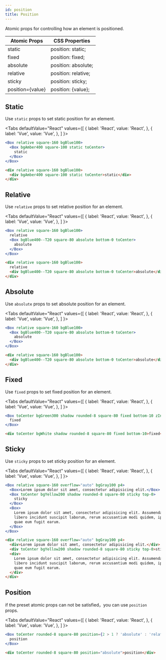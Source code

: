 ```yaml
---
id: position
title: Position
---
```



Atomic props for controlling how an element is positioned.

| Atomic Props     | CSS Properties      |
| ---------------- | ------------------- |
| static           | position: static;   |
| fixed            | position: fixed;    |
| absolute         | position: absolute; |
| relative         | position: relative; |
| sticky           | position: sticky;   |
| position={value} | position: {value};  |

## Static

Use `static` props to set static position for an element.

<Tabs
defaultValue="React"
values={[
{ label: 'React', value: 'React', },
{ label: 'Vue', value: 'Vue', },
]
}>
<TabItem value="React">

```jsx live
<Box relative square-160 bgBlue100>
  <Box bgAmber400 square-100 static toCenter>
    static
  </Box>
</Box>
```

</TabItem>
<TabItem value="Vue">

```html
<div relative square-160 bgBlue100>
  <div bgAmber400 square-100 static toCenter>static</div>
</div>
```

</TabItem>
</Tabs>

## Relative

Use `relative` props to set relative position for an element.

<Tabs
defaultValue="React"
values={[
{ label: 'React', value: 'React', },
{ label: 'Vue', value: 'Vue', },
]
}>
<TabItem value="React">

```jsx live
<Box relative square-160 bgBlue100>
  relative
  <Box bgBlue400--T20 square-80 absolute bottom-0 toCenter>
    absolute
  </Box>
</Box>
```

</TabItem>
<TabItem value="Vue">

```html
<div relative square-160 bgBlue100>
  relative
  <div bgBlue400--T20 square-80 absolute bottom-0 toCenter>absolute</div>
</div>
```

</TabItem>
</Tabs>

## Absolute

Use `absolute` props to set absolute position for an element.

<Tabs
defaultValue="React"
values={[
{ label: 'React', value: 'React', },
{ label: 'Vue', value: 'Vue', },
]
}>
<TabItem value="React">

```jsx live
<Box relative square-160 bgBlue100>
  <Box bgBlue400--T20 square-80 absolute bottom-0 toCenter>
    absolute
  </Box>
</Box>
```

</TabItem>
<TabItem value="Vue">

```html
<div relative square-160 bgBlue100>
  <div bgBlue400--T20 square-80 absolute bottom-0 toCenter>absolute</div>
</div>
```

</TabItem>
</Tabs>

## Fixed

Use `fixed` props to set fixed position for an element.

<Tabs
defaultValue="React"
values={[
{ label: 'React', value: 'React', },
{ label: 'Vue', value: 'Vue', },
]
}>
<TabItem value="React">

```jsx live
<Box toCenter bgGreen300 shadow rounded-8 square-80 fixed bottom-10 zIndex-10000>
  fixed
</Box>
```

</TabItem>
<TabItem value="Vue">

```html
<div toCenter bgWhite shadow rounded-8 square-80 fixed bottom-10>fixed</div>
```

</TabItem>
</Tabs>

## Sticky

Use `sticky` props to set sticky position for an element.

<Tabs
defaultValue="React"
values={[
{ label: 'React', value: 'React', },
{ label: 'Vue', value: 'Vue', },
]
}>
<TabItem value="React">

```jsx live
<Box relative square-160 overflow="auto" bgGray100 p4>
  <Box>Lorem ipsum dolor sit amet, consectetur adipisicing elit.</Box>
  <Box toCenter bgYellow200 shadow rounded-8 square-80 sticky top-0>
    sticky
  </Box>
  <Box>
    Lorem ipsum dolor sit amet, consectetur adipisicing elit. Assumenda, quia temporibus eveniet a
    libero incidunt suscipit laborum, rerum accusantium modi quidem, ipsam illum quis sed voluptatum
    quae eum fugit earum.
  </Box>
</Box>
```

</TabItem>
<TabItem value="Vue">

```html
<div relative square-160 overflow="auto" bgGray100 p4>
  <div>Lorem ipsum dolor sit amet, consectetur adipisicing elit.</div>
  <div toCenter bgYellow200 shadow rounded-8 square-80 sticky top-0>sticky</div>
  <div>
    Lorem ipsum dolor sit amet, consectetur adipisicing elit. Assumenda, quia temporibus eveniet a
    libero incidunt suscipit laborum, rerum accusantium modi quidem, ipsam illum quis sed voluptatum
    quae eum fugit earum.
  </div>
</div>
```

</TabItem>
</Tabs>

## Position

if the preset atomic props can not be satisfied，you can use `position` props.

<Tabs
defaultValue="React"
values={[
{ label: 'React', value: 'React', },
{ label: 'Vue', value: 'Vue', },
]
}>
<TabItem value="React">

```jsx live
<Box toCenter rounded-8 square-80 position={2 > 1 ? 'absolute' : 'relative'}>
  position
</Box>
```

</TabItem>
<TabItem value="Vue">

```html
<div toCenter rounded-8 square-80 position="absolute">position</div>
```

</TabItem>
</Tabs>
